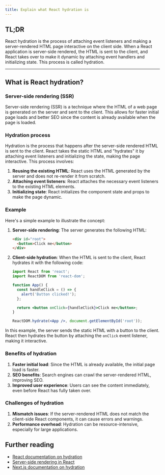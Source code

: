 ```yaml
---
title: Explain what React hydration is
---
```


## TL;DR

React hydration is the process of attaching event listeners and making a server-rendered HTML page interactive on the client side. When a React application is server-side rendered, the HTML is sent to the client, and React takes over to make it dynamic by attaching event handlers and initializing state. This process is called hydration.

---

## What is React hydration?

### Server-side rendering (SSR)

Server-side rendering (SSR) is a technique where the HTML of a web page is generated on the server and sent to the client. This allows for faster initial page loads and better SEO since the content is already available when the page is loaded.

### Hydration process

Hydration is the process that happens after the server-side rendered HTML is sent to the client. React takes the static HTML and "hydrates" it by attaching event listeners and initializing the state, making the page interactive. This process involves:

1. **Reusing the existing HTML**: React uses the HTML generated by the server and does not re-render it from scratch.
2. **Attaching event listeners**: React attaches the necessary event listeners to the existing HTML elements.
3. **Initializing state**: React initializes the component state and props to make the page dynamic.

### Example

Here's a simple example to illustrate the concept:

1. **Server-side rendering**: The server generates the following HTML:

   ```html
   <div id="root">
     <button>Click me</button>
   </div>
   ```

2. **Client-side hydration**: When the HTML is sent to the client, React hydrates it with the following code:

   ```jsx
   import React from 'react';
   import ReactDOM from 'react-dom';

   function App() {
     const handleClick = () => {
       alert('Button clicked!');
     };

     return <button onClick={handleClick}>Click me</button>;
   }

   ReactDOM.hydrate(<App />, document.getElementById('root'));
   ```

In this example, the server sends the static HTML with a button to the client. React then hydrates the button by attaching the `onClick` event listener, making it interactive.

### Benefits of hydration

1. **Faster initial load**: Since the HTML is already available, the initial page load is faster.
2. **SEO benefits**: Search engines can crawl the server-rendered HTML, improving SEO.
3. **Improved user experience**: Users can see the content immediately, even before React has fully taken over.

### Challenges of hydration

1. **Mismatch issues**: If the server-rendered HTML does not match the client-side React components, it can cause errors and warnings.
2. **Performance overhead**: Hydration can be resource-intensive, especially for large applications.

## Further reading

- [React documentation on hydration](https://reactjs.org/docs/react-dom.html#hydrate)
- [Server-side rendering in React](https://reactjs.org/docs/react-dom-server.html)
- [Next.js documentation on hydration](https://nextjs.org/docs/basic-features/pages#hydration)
